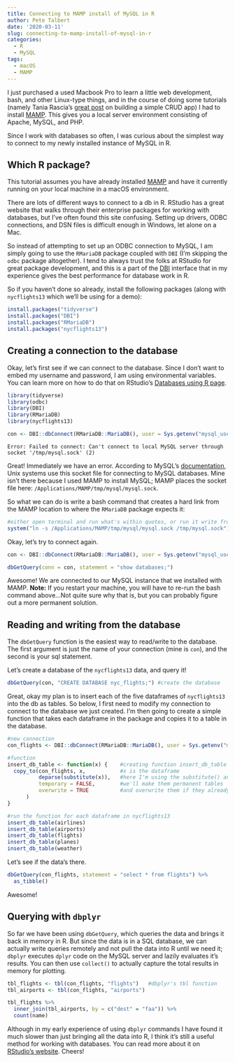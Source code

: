 ```yaml
---
title: Connecting to MAMP install of MySQL in R
author: Pete Talbert
date: '2020-03-11'
slug: connecting-to-mamp-install-of-mysql-in-r
categories:
  - R
  - MySQL
tags:
  - macOS
  - MAMP
---
```


I just purchased a used Macbook Pro to learn a little web development, bash, and other Linux-type things, and in the course of doing some tutorials (namely Tania Rascia's [great post](https://www.taniarascia.com/create-a-simple-database-app-connecting-to-mysql-with-php/) on building a simple CRUD app) I had to install [MAMP](https://www.mamp.info/en/mamp/mac/). This gives you a local server environment consisting of Apache, MySQL, and PHP.

Since I work with databases so often, I was curious about the simplest way to connect to my newly installed instance of MySQL in R.

## Which R package?

This tutorial assumes you have already installed [MAMP](https://www.mamp.info/en/mamp/mac/) and have it currently running on your local machine in a macOS environment. 

There are lots of different ways to connect to a db in R. RStudio has a great website that walks through their enterprise packages for working with databases, but I've often found this site confusing. Setting up drivers, ODBC connections, and DSN files is difficult enough in Windows, let alone on a Mac.

So instead of attempting to set up an ODBC connection to MySQL, I am simply going to use the `RMariaDB` package coupled with `DBI` (I'm skipping the `odbc` package altogether). I tend to always trust the folks at RStudio for great package development, and this is a part of the [DBI](https://www.r-dbi.org/) interface that in my experience gives the best performance for database work in R.

So if you haven't done so already, install the following packages (along with `nycflights13` which we'll be using for a demo):

```r
install.packages("tidyverse")
install.packages("DBI")
install.packages("RMariaDB")
install.packages("nycflights13")
```

## Creating a connection to the database

Okay, let's first see if we can connect to the database. Since I don't want to embed my username and password, I am using environmental variables. You can learn more on how to do that on RStudio's [Databases using R page](https://db.rstudio.com/best-practices/managing-credentials/#use-environment-variables).

```r
library(tidyverse)
library(odbc)
library(DBI)
library(RMariaDB)
library(nycflights13)
```


```r
con <- DBI::dbConnect(RMariaDB::MariaDB(), user = Sys.getenv("mysql_user"), password = Sys.getenv("mysql_pass"), host = "localhost")
```

`Error: Failed to connect: Can't connect to local MySQL server through socket '/tmp/mysql.sock' (2)`

Great! Immediately we have an error. According to MySQL's [documentation](https://dev.mysql.com/doc/refman/8.0/en/connecting.html), Unix systems use this socket file for connecting to MySQL databases. Mine isn't there because I used MAMP to install MySQL; MAMP places the socket file here: `/Applications/MAMP/tmp/mysql/mysql.sock`. 

So what we can do is write a bash command that creates a hard link from the MAMP location to where the `RMariaDB` package expects it:

```r
#either open terminal and run what's within quotes, or run it write from r with the system() function.
system("ln -s /Applications/MAMP/tmp/mysql/mysql.sock /tmp/mysql.sock")
```

Okay, let's try to connect again.

```r
con <- DBI::dbConnect(RMariaDB::MariaDB(), user = Sys.getenv("mysql_user"), password = Sys.getenv("mysql_pass"), host = "localhost")

dbGetQuery(conn = con, statement = "show databases;")
```

Awesome! We are connected to our MySQL instance that we installed with MAMP. **Note:** If you restart your machine, you will have to re-run the bash command above...Not quite sure why that is, but you can probably figure out a more permanent solution.

## Reading and writing from the database

The `dbGetQuery` function is the easiest way to read/write to the database. The first argument is just the name of your connection (mine is `con`), and the second is your sql statement.

Let's create a database of the `nycflights13` data, and query it!

```r
dbGetQuery(con, "CREATE DATABASE nyc_flights;") #create the database
``` 

Great, okay my plan is to insert each of the five dataframes of `nycflights13` into the db as tables. So below, I first need to modify my connection to connect to the database we just created. I'm then going to create a simple function that takes each dataframe in the package and copies it to a table in the database.

```r
#new connection
con_flights <- DBI::dbConnect(RMariaDB::MariaDB(), user = Sys.getenv("mysql_user"), password = Sys.getenv("mysql_pass"), db = "nyc_flights", host = "localhost") #added db argument.

#function
insert_db_table <- function(x) {    #creating function insert_db_table
  copy_to(con_flights, x,           #x is the dataframe
          deparse(substitute(x)),   #here I'm using the substitute() and deparse() function just to get the dataframe name as a string
          temporary = FALSE,        #we'll make them permanent tables
          overwrite = TRUE          #and overwrite them if they already exist
      )
}

#run the function for each dataframe in nycflights13
insert_db_table(airlines)
insert_db_table(airports)
insert_db_table(flights)
insert_db_table(planes)
insert_db_table(weather)
```

Let's see if the data's there.

```r
dbGetQuery(con_flights, statement = "select * from flights") %>% 
  as_tibble()
```

Awesome!

## Querying with `dbplyr`

So far we have been using `dbGetQuery`, which queries the data and brings it back in memory in R. But since the data is in a SQL database, we can actually write queries remotely and not pull the data into R until we need it; `dbplyr` executes `dplyr` code on the MySQL server and lazily evaluates it's results. You can then use `collect()` to actually capture the total results in memory for plotting.

```r
tbl_flights <- tbl(con_flights, "flights")   #dbplyr's tbl function
tbl_airports <- tbl(con_flights, "airports")

tbl_flights %>% 
  inner_join(tbl_airports, by = c("dest" = "faa")) %>% 
  count(name)
```

Although in my early experience of using `dbplyr` commands I have found it much slower than just bringing all the data into R, I think it's still a useful method for working with databases. You can read more about it on [RStudio's website](https://dbplyr.tidyverse.org/). Cheers!

